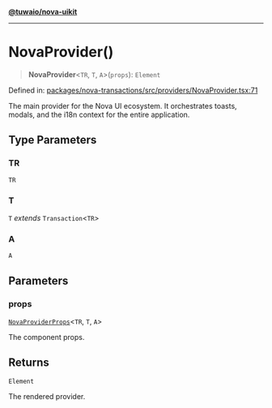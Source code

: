 [**@tuwaio/nova-uikit**](../../../../README.md)

***

# NovaProvider()

> **NovaProvider**\<`TR`, `T`, `A`\>(`props`): `Element`

Defined in: [packages/nova-transactions/src/providers/NovaProvider.tsx:71](https://github.com/TuwaIO/nova-uikit/blob/b72145a1f64f5b4f5f0fedbaf7f0792427229acd/packages/nova-transactions/src/providers/NovaProvider.tsx#L71)

The main provider for the Nova UI ecosystem.
It orchestrates toasts, modals, and the i18n context for the entire application.

## Type Parameters

### TR

`TR`

### T

`T` *extends* `Transaction`\<`TR`\>

### A

`A`

## Parameters

### props

[`NovaProviderProps`](../type-aliases/NovaProviderProps.md)\<`TR`, `T`, `A`\>

The component props.

## Returns

`Element`

The rendered provider.
